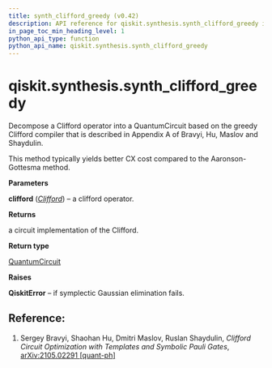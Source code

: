 ```yaml
---
title: synth_clifford_greedy (v0.42)
description: API reference for qiskit.synthesis.synth_clifford_greedy in qiskit v0.42
in_page_toc_min_heading_level: 1
python_api_type: function
python_api_name: qiskit.synthesis.synth_clifford_greedy
---
```


<span id="qiskit-synthesis-synth-clifford-greedy" />

# qiskit.synthesis.synth\_clifford\_greedy

<Function id="qiskit.synthesis.synth_clifford_greedy" isDedicatedPage={true} github="https://github.com/qiskit/qiskit/tree/stable/0.23/qiskit/synthesis/clifford/clifford_decompose_greedy.py" signature="synth_clifford_greedy(clifford)">
  Decompose a Clifford operator into a QuantumCircuit based on the greedy Clifford compiler that is described in Appendix A of Bravyi, Hu, Maslov and Shaydulin.

  This method typically yields better CX cost compared to the Aaronson-Gottesma method.

  **Parameters**

  **clifford** ([*Clifford*](qiskit.quantum_info.Clifford "qiskit.quantum_info.Clifford")) – a clifford operator.

  **Returns**

  a circuit implementation of the Clifford.

  **Return type**

  [QuantumCircuit](qiskit.circuit.QuantumCircuit "qiskit.circuit.QuantumCircuit")

  **Raises**

  **QiskitError** – if symplectic Gaussian elimination fails.

  ## Reference:

  1.  Sergey Bravyi, Shaohan Hu, Dmitri Maslov, Ruslan Shaydulin, *Clifford Circuit Optimization with Templates and Symbolic Pauli Gates*, [arXiv:2105.02291 \[quant-ph\]](https://arxiv.org/abs/2105.02291)
</Function>

